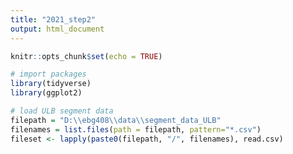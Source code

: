 ```yaml
---
title: "2021_step2"
output: html_document
---
```


```r
knitr::opts_chunk$set(echo = TRUE)
```

```r
# import packages
library(tidyverse)
library(ggplot2)
```

```r
# load ULB segment data
filepath = "D:\\ebg408\\data\\segment_data_ULB"
filenames = list.files(path = filepath, pattern="*.csv")
fileset <- lapply(paste0(filepath, "/", filenames), read.csv)

```

```r

```

